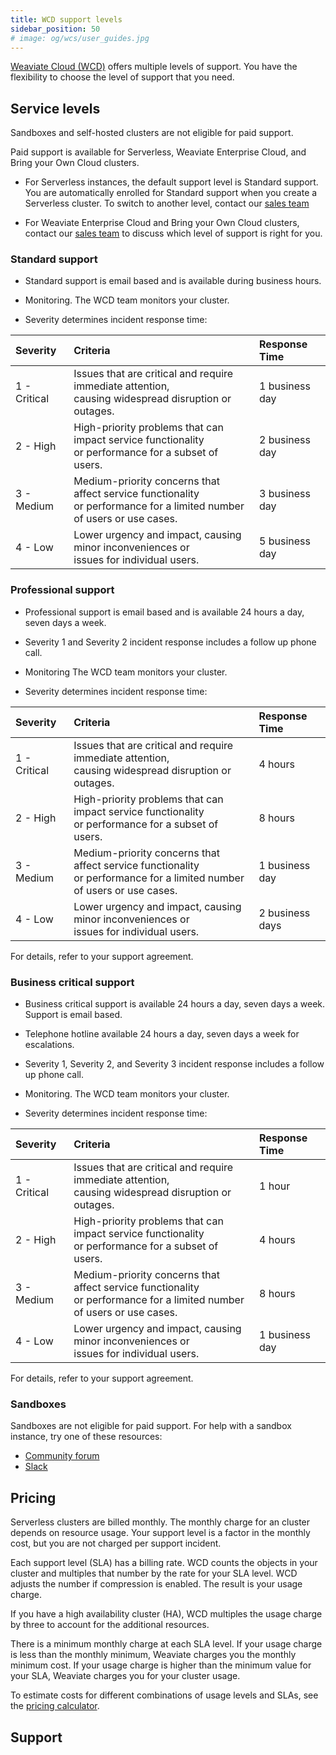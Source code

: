 ```yaml
---
title: WCD support levels
sidebar_position: 50
# image: og/wcs/user_guides.jpg
---
```


[Weaviate Cloud (WCD)](https://console.weaviate.cloud/) offers multiple levels of support. You have the flexibility to choose the level of support that you need.

## Service levels

Sandboxes and self-hosted clusters are not eligible for paid support.

Paid support is available for Serverless, Weaviate Enterprise Cloud, and Bring your Own Cloud clusters.

- For Serverless instances, the default support level is Standard support. You are automatically enrolled for Standard support when you create a Serverless cluster. To switch to another level, contact our [sales team](https://weaviate.io/pricing#contact-sales)

- For Weaviate Enterprise Cloud and Bring your Own Cloud clusters, contact our [sales team](https://weaviate.io/pricing#contact-sales) to discuss which level of support is right for you.

### Standard support

- Standard support is email based and is available during business hours.

- Monitoring. The WCD team monitors your cluster.

- Severity determines incident response time:

| Severity | Criteria | Response Time |
| :- | :- | :- |
| 1 - Critical | Issues that are critical and require immediate attention,<br /> causing widespread disruption or outages. |  1 business day |
| 2 - High | High-priority problems that can impact service functionality<br /> or performance for a subset of users. | 2 business day |
| 3 - Medium | Medium-priority concerns that affect service functionality<br /> or performance for a limited number of users or use cases. | 3 business day |
| 4 - Low | Lower urgency and impact, causing minor inconveniences or<br /> issues for individual users. | 5 business day |

### Professional support

- Professional support is email based and is available 24 hours a day, seven days a week.

- Severity 1 and Severity 2 incident response includes a  follow up phone call.

- Monitoring The WCD team monitors your cluster.

- Severity determines incident response time:

| Severity | Criteria | Response Time |
| :- | :- | :- |
| 1 - Critical | Issues that are critical and require immediate attention,<br /> causing widespread disruption or outages. | 4 hours |
| 2 - High | High-priority problems that can impact service functionality<br /> or performance for a subset of users. | 8 hours |
| 3 - Medium | Medium-priority concerns that affect service functionality<br /> or performance for a limited number of users or use cases. | 1 business day |
| 4 - Low | Lower urgency and impact, causing minor inconveniences or<br /> issues for individual users. | 2 business days |

For details, refer to your support agreement.

### Business critical support

- Business critical support is available 24 hours a day, seven days a week. Support is email based.

- Telephone hotline available 24 hours a day, seven days a week for escalations.

- Severity 1, Severity 2, and Severity 3 incident response includes a follow up phone call.

- Monitoring. The WCD team monitors your cluster.

- Severity determines incident response time:

| Severity | Criteria | Response Time |
| :- | :- | :- |
| 1 - Critical | Issues that are critical and require immediate attention,<br /> causing widespread disruption or outages. | 1 hour |
| 2 - High | High-priority problems that can impact service functionality<br /> or performance for a subset of users. | 4 hours |
| 3 - Medium | Medium-priority concerns that affect service functionality<br /> or performance for a limited number of users or use cases. | 8 hours |
| 4 - Low | Lower urgency and impact, causing minor inconveniences or<br /> issues for individual users. | 1 business day |

For details, refer to your support agreement.

### Sandboxes

Sandboxes are not eligible for paid support. For help with a sandbox instance, try one of these resources:

- [Community forum](https://forum.weaviate.io)
- [Slack](https://weaviate.io/slack)

## Pricing

Serverless clusters are billed monthly. The monthly charge for an cluster depends on resource usage. Your support level is a factor in the monthly cost, but you are not charged per support incident.

Each support level (SLA) has a billing rate. WCD counts the objects in your cluster and multiples that number by the rate for your SLA level. WCD adjusts the number if compression is enabled. The result is your usage charge.

If you have a high availability cluster (HA), WCD multiples the usage charge by three to account for the additional resources.

There is a minimum monthly charge at each SLA level. If your usage charge is less than the monthly minimum, Weaviate charges you the monthly minimum cost. If your usage charge is higher than the minimum value for your SLA, Weaviate charges you for your cluster usage.

To estimate costs for different combinations of usage levels and SLAs, see the [pricing calculator](https://weaviate.io/services/serverless).

## Support


<SupportAndTrouble />


<CustomScriptLoader/>